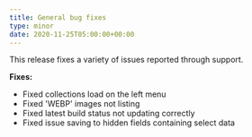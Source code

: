 ```yaml
---
title: General bug fixes
type: minor
date: 2020-11-25T05:00:00+00:00
---
```


This release fixes a variety of issues reported through support.

**Fixes:**

* Fixed collections load on the left menu
* Fixed 'WEBP' images not listing
* Fixed latest build status not updating correctly
* Fixed issue saving to hidden fields containing select data